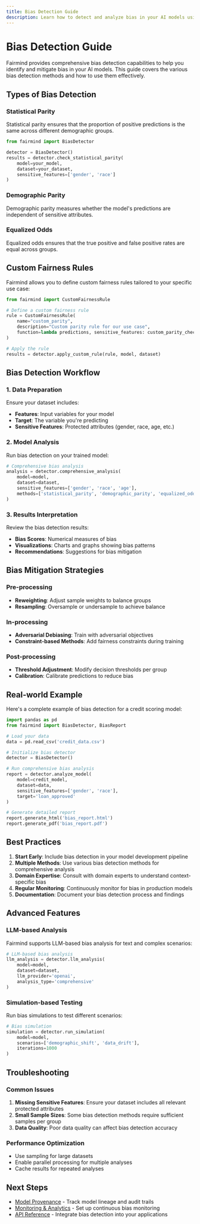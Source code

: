 ```yaml
---
title: Bias Detection Guide
description: Learn how to detect and analyze bias in your AI models using statistical methods and custom rules.
---
```


# Bias Detection Guide

Fairmind provides comprehensive bias detection capabilities to help you identify and mitigate bias in your AI models. This guide covers the various bias detection methods and how to use them effectively.

## Types of Bias Detection

### Statistical Parity
Statistical parity ensures that the proportion of positive predictions is the same across different demographic groups.

```python
from fairmind import BiasDetector

detector = BiasDetector()
results = detector.check_statistical_parity(
    model=your_model,
    dataset=your_dataset,
    sensitive_features=['gender', 'race']
)
```

### Demographic Parity
Demographic parity measures whether the model's predictions are independent of sensitive attributes.

### Equalized Odds
Equalized odds ensures that the true positive and false positive rates are equal across groups.

## Custom Fairness Rules

Fairmind allows you to define custom fairness rules tailored to your specific use case:

```python
from fairmind import CustomFairnessRule

# Define a custom fairness rule
rule = CustomFairnessRule(
    name="custom_parity",
    description="Custom parity rule for our use case",
    function=lambda predictions, sensitive_features: custom_parity_check(predictions, sensitive_features)
)

# Apply the rule
results = detector.apply_custom_rule(rule, model, dataset)
```

## Bias Detection Workflow

### 1. Data Preparation
Ensure your dataset includes:
- **Features**: Input variables for your model
- **Target**: The variable you're predicting
- **Sensitive Features**: Protected attributes (gender, race, age, etc.)

### 2. Model Analysis
Run bias detection on your trained model:

```python
# Comprehensive bias analysis
analysis = detector.comprehensive_analysis(
    model=model,
    dataset=dataset,
    sensitive_features=['gender', 'race', 'age'],
    methods=['statistical_parity', 'demographic_parity', 'equalized_odds']
)
```

### 3. Results Interpretation
Review the bias detection results:

- **Bias Scores**: Numerical measures of bias
- **Visualizations**: Charts and graphs showing bias patterns
- **Recommendations**: Suggestions for bias mitigation

## Bias Mitigation Strategies

### Pre-processing
- **Reweighting**: Adjust sample weights to balance groups
- **Resampling**: Oversample or undersample to achieve balance

### In-processing
- **Adversarial Debiasing**: Train with adversarial objectives
- **Constraint-based Methods**: Add fairness constraints during training

### Post-processing
- **Threshold Adjustment**: Modify decision thresholds per group
- **Calibration**: Calibrate predictions to reduce bias

## Real-world Example

Here's a complete example of bias detection for a credit scoring model:

```python
import pandas as pd
from fairmind import BiasDetector, BiasReport

# Load your data
data = pd.read_csv('credit_data.csv')

# Initialize bias detector
detector = BiasDetector()

# Run comprehensive bias analysis
report = detector.analyze_model(
    model=credit_model,
    dataset=data,
    sensitive_features=['gender', 'race'],
    target='loan_approved'
)

# Generate detailed report
report.generate_html('bias_report.html')
report.generate_pdf('bias_report.pdf')
```

## Best Practices

1. **Start Early**: Include bias detection in your model development pipeline
2. **Multiple Methods**: Use various bias detection methods for comprehensive analysis
3. **Domain Expertise**: Consult with domain experts to understand context-specific bias
4. **Regular Monitoring**: Continuously monitor for bias in production models
5. **Documentation**: Document your bias detection process and findings

## Advanced Features

### LLM-based Analysis
Fairmind supports LLM-based bias analysis for text and complex scenarios:

```python
# LLM-based bias analysis
llm_analysis = detector.llm_analysis(
    model=model,
    dataset=dataset,
    llm_provider='openai',
    analysis_type='comprehensive'
)
```

### Simulation-based Testing
Run bias simulations to test different scenarios:

```python
# Bias simulation
simulation = detector.run_simulation(
    model=model,
    scenarios=['demographic_shift', 'data_drift'],
    iterations=1000
)
```

## Troubleshooting

### Common Issues

1. **Missing Sensitive Features**: Ensure your dataset includes all relevant protected attributes
2. **Small Sample Sizes**: Some bias detection methods require sufficient samples per group
3. **Data Quality**: Poor data quality can affect bias detection accuracy

### Performance Optimization

- Use sampling for large datasets
- Enable parallel processing for multiple analyses
- Cache results for repeated analyses

## Next Steps

- [Model Provenance](/docs/model-provenance) - Track model lineage and audit trails
- [Monitoring & Analytics](/docs/monitoring) - Set up continuous bias monitoring
- [API Reference](/docs/api) - Integrate bias detection into your applications
